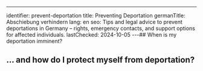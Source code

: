 ---
identifier: prevent-deportation
title: Preventing Deportation
germanTitle: Abschiebung verhindern
lang: en
seo: Tips and legal advice to prevent deportations in Germany – rights, emergency contacts, and support options for affected individuals.
lastChecked: 2024-10-05
---## When is my deportation imminent?

<Block identifier="deportation-danger" />

## ... and how do I protect myself from deportation?

<Block identifier="deportation-protection" />
